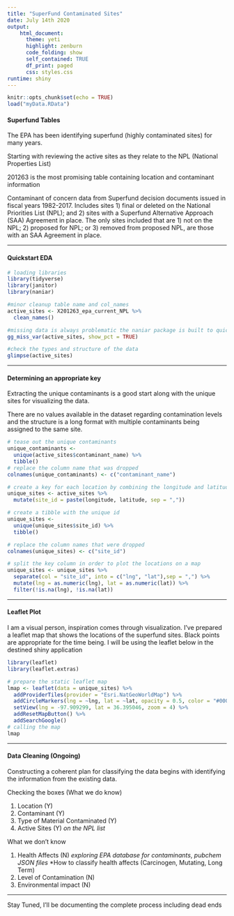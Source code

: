 ---
title: "SuperFund Contaminated Sites"
date: July 14th 2020
output: 
    html_document:
      theme: yeti
      highlight: zenburn
      code_folding: show
      self_contained: TRUE
      df_print: paged
      css: styles.css
runtime: shiny
---

```{r setup, load myData, include=FALSE}
knitr::opts_chunk$set(echo = TRUE)
load("myData.RData")
```

#### Superfund Tables

The EPA has been identifying superfund (highly contaminated sites) for many years. 

Starting with reviewing the active sites as they relate to the NPL (National Properties List)

201263 is the most promising table containing location and contaminant information

Contaminant of concern data from Superfund decision documents issued in fiscal years 1982-2017. Includes sites 1) final or deleted on the National Priorities List (NPL); and 2) sites with a Superfund Alternative Approach (SAA) Agreement in place. The only sites included that are 1) not on the NPL; 2) proposed for NPL; or 3) removed from proposed NPL, are those with an SAA Agreement in place.

-----

#### Quickstart EDA

```{r, include = TRUE, warning=FALSE, message=FALSE}

# loading libraries
library(tidyverse)
library(janitor)
library(naniar)

#minor cleanup table name and col_names
active_sites <- X201263_epa_current_NPL %>% 
  clean_names()

#missing data is always problematic the naniar package is built to quickly identify issues
gg_miss_var(active_sites, show_pct = TRUE)

#check the types and structure of the data
glimpse(active_sites)

```

-----

#### Determining an appropriate key

Extracting the unique contaminants is a good start along with the unique sites for visualizing the data. 

There are no values available in the dataset regarding contamination levels and the structure is a long format with multiple contaminants being assigned to the same site.
 
```{r, include=TRUE, warning=FALSE, message=FALSE}
# tease out the unique contaminants
unique_contaminants <- 
  unique(active_sites$contaminant_name) %>% 
  tibble() 
# replace the column name that was dropped
colnames(unique_contaminants) <- c("contaminant_name")

# create a key for each location by combining the longitude and latitude columns
unique_sites <- active_sites %>% 
  mutate(site_id = paste(longitude, latitude, sep = ","))

# create a tibble with the unique id 
unique_sites <-
  unique(unique_sites$site_id) %>% 
  tibble()

# replace the column names that were dropped
colnames(unique_sites) <- c("site_id")

# split the key column in order to plot the locations on a map
unique_sites <- unique_sites %>% 
  separate(col = "site_id", into = c("lng", "lat"),sep = ",") %>% 
  mutate(lng = as.numeric(lng), lat = as.numeric(lat)) %>% 
  filter(!is.na(lng), !is.na(lat))

```

-----

#### Leaflet Plot

I am a visual person, inspiration comes through visualization. I've prepared a leaflet map that shows the locations of the superfund sites. Black points are appropriate for the time being. I will be using the leaflet below in the destined shiny application 

```{r, include=TRUE, warning=FALSE, message=FALSE, fig.align="center"}

library(leaflet)
library(leaflet.extras)

# prepare the static leaflet map
lmap <- leaflet(data = unique_sites) %>% 
  addProviderTiles(provider = "Esri.NatGeoWorldMap") %>% 
  addCircleMarkers(lng = ~lng, lat = ~lat, opacity = 0.5, color = "#000000", radius = 2) %>% 
  setView(lng = -97.909299, lat = 36.395046, zoom = 4) %>% 
  addResetMapButton() %>% 
  addSearchGoogle()
# calling the map
lmap

```

-----

#### Data Cleaning (Ongoing)

Constructing a coherent plan for classifying the data begins with identifying the information from the existing data.

Checking the boxes (What we do know)

1. Location (Y)
2. Contaminant (Y)
3. Type of Material Contaminated (Y)
4. Active Sites (Y) *on the NPL list*

What we don't know

1. Health Affects (N) *exploring EPA database for contaminants*, *pubchem JSON files*
  *How to classify health affects (Carcinogen, Mutating, Long Term)
2. Level of Contamination (N)
3. Environmental impact (N) 

-----

Stay Tuned, I'll be documenting the complete process including dead ends